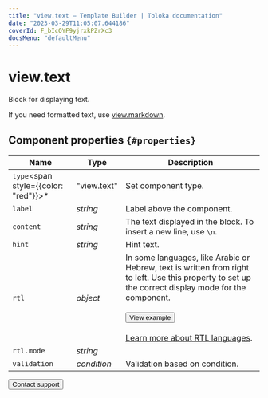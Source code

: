 ```yaml
---
title: "view.text — Template Builder | Toloka documentation"
date: "2023-03-29T11:05:07.644186"
coverId: F_bIcOYF9yjrxkPZrXc3
docsMenu: "defaultMenu"
---
```



# view.text

Block for displaying text.

If you need formatted text, use [view.markdown](/docs/template-builder/reference/view.markdown).

## Component properties `{#properties}`

**Name** | **Type** | **Description**
----- | ----- | -----
`type`<span style={{color: "red"}}>\*</span> | "view.text" | Set component type.
`label` | _string_ | Label above the component.
`content` | _string_ | The text displayed in the block. To insert a new line, use `\n`.
`hint` | _string_ | Hint text.
`rtl` | _object_ | In some languages, like Arabic or Hebrew, text is written from right to left. Use this property to set up the correct display mode for the component.<br/><br/><Button themeColor="light" view="default" size="l" type="link" url="https://ya.cc/t/tq6fCNm_3ttFBW">View example</Button><br/><br/>[Learn more about RTL languages](https://www.w3.org/International/questions/qa-scripts).
`rtl.mode` | _string_ | <ViewTextTable1/>
`validation` | _condition_ | Validation based on condition.

<Button themeColor="light" view="default" size="l" type="link" url="/docs/guide/troubleshooting/support?form-source=template-builder-reference-view-text">Contact support</Button>
